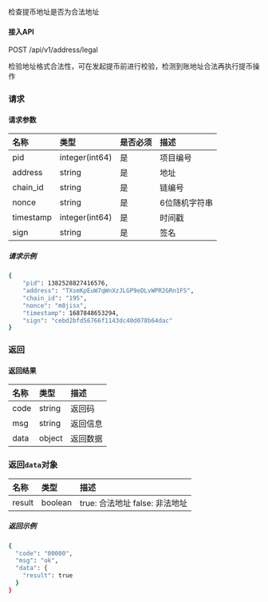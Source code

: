 检查提币地址是否为合法地址
#### 接入API
POST /api/v1/address/legal

检验地址格式合法性，可在发起提币前进行校验，检测到账地址合法再执行提币操作
### 请求
#### 请求参数
| 名称    | 类型            | 是否必须 | 描述         |
| :------ | :-------------- | :------- | :----------- |
| pid     | integer(int64)   | 是       | 项目编号     |
| address | string          | 是       | 地址         |
| chain_id | string         | 是       | 链编号       |
| nonce   | string          | 是       | 6位随机字符串 |
| timestamp | integer(int64) | 是       | 时间戳       |
| sign    | string          | 是       | 签名         |
##### 请求示例
```bash
{
    "pid": 1382528827416576,
    "address": "TXsmKpEuW7qWnXzJLGP9eDLvWPR2GRn1FS",
    "chain_id": "195",
    "nonce": "m8jisx",
    "timestamp": 1687848653294,
    "sign": "cebd2bfd56766f1143dc40d078b64dac"
}
```
### 返回
#### 返回结果
| 名称 | 类型   | 描述     |
| :--- | :----- | :------- |
| code | string | 返回码   |
| msg  | string | 返回信息 |
| data | object | 返回数据 |
### 返回```data```对象
| 名称 | 类型   | 描述     |
| :--- | :----- | :------- |
|result |	boolean |	true: 合法地址   false: 非法地址|
##### 返回示例
```bash
{
  "code": "00000",
  "msg": "ok",
  "data": {
    "result": true
  }
}
```